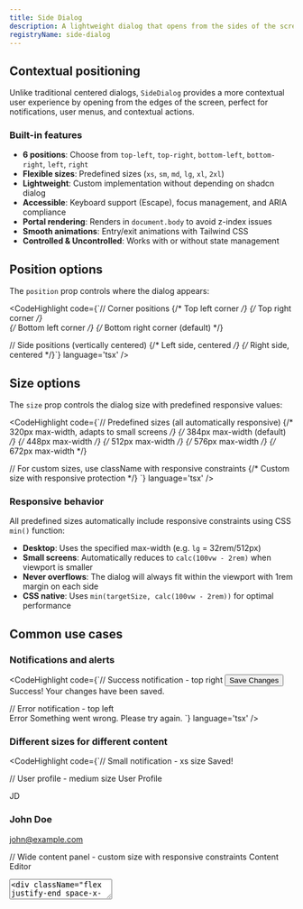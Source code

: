 ```yaml
---
title: Side Dialog
description: A lightweight dialog that opens from the sides of the screen, perfect for notifications, user menus, and contextual actions.
registryName: side-dialog
---
```


## Contextual positioning

Unlike traditional centered dialogs, `SideDialog` provides a more contextual user experience by opening from the edges of the screen, perfect for notifications, user menus, and contextual actions.

### Built-in features

- **6 positions**: Choose from `top-left`, `top-right`, `bottom-left`, `bottom-right`, `left`, `right`
- **Flexible sizes**: Predefined sizes (`xs`, `sm`, `md`, `lg`, `xl`, `2xl`)
- **Lightweight**: Custom implementation without depending on shadcn dialog
- **Accessible**: Keyboard support (Escape), focus management, and ARIA compliance
- **Portal rendering**: Renders in `document.body` to avoid z-index issues
- **Smooth animations**: Entry/exit animations with Tailwind CSS
- **Controlled & Uncontrolled**: Works with or without state management

## Position options

The `position` prop controls where the dialog appears:

<CodeHighlight code={`// Corner positions
<SideDialog position="top-left">     {/* Top left corner */}
<SideDialog position="top-right">    {/* Top right corner */}  
<SideDialog position="bottom-left">  {/* Bottom left corner */}
<SideDialog position="bottom-right"> {/* Bottom right corner (default) */}

// Side positions (vertically centered)
<SideDialog position="left">   {/* Left side, centered */}
<SideDialog position="right">  {/* Right side, centered */}`} language='tsx' />

## Size options

The `size` prop controls the dialog size with predefined responsive values:

<CodeHighlight code={`// Predefined sizes (all automatically responsive)
<SideDialog size="xs">      {/* 320px max-width, adapts to small screens */}
<SideDialog size="sm">      {/* 384px max-width (default) */}
<SideDialog size="md">      {/* 448px max-width */}
<SideDialog size="lg">      {/* 512px max-width */}
<SideDialog size="xl">      {/* 576px max-width */}
<SideDialog size="2xl">     {/* 672px max-width */}

// For custom sizes, use className with responsive constraints
<SideDialogContent className="w-full max-w-[min(400px,calc(100vw-2rem))]">
  {/* Custom size with responsive protection */}
</SideDialogContent>`} language='tsx' />

### Responsive behavior

All predefined sizes automatically include responsive constraints using CSS `min()` function:
- **Desktop**: Uses the specified max-width (e.g. `lg` = 32rem/512px)
- **Small screens**: Automatically reduces to `calc(100vw - 2rem)` when viewport is smaller
- **Never overflows**: The dialog will always fit within the viewport with 1rem margin on each side
- **CSS native**: Uses `min(targetSize, calc(100vw - 2rem))` for optimal performance

## Common use cases

### Notifications and alerts

<CodeHighlight code={`// Success notification - top right
<SideDialog position="top-right">
  <SideDialogTrigger asChild>
    <Button onClick={handleSave}>Save Changes</Button>
  </SideDialogTrigger>
  <SideDialogContent>
    <SideDialogHeader>
      <SideDialogTitle className="text-green-600">Success!</SideDialogTitle>
      <SideDialogDescription>Your changes have been saved.</SideDialogDescription>
    </SideDialogHeader>
  </SideDialogContent>
</SideDialog>

// Error notification - top left  
<SideDialog position="top-left">
  <SideDialogContent>
    <SideDialogHeader>
      <SideDialogTitle className="text-red-600">Error</SideDialogTitle>
      <SideDialogDescription>Something went wrong. Please try again.</SideDialogDescription>
    </SideDialogHeader>
  </SideDialogContent>
</SideDialog>`} language='tsx' />

### Different sizes for different content

<CodeHighlight code={`// Small notification - xs size
<SideDialog position="top-right" size="xs">
  <SideDialogContent>
    <SideDialogHeader>
      <SideDialogTitle>Saved!</SideDialogTitle>
    </SideDialogHeader>
  </SideDialogContent>
</SideDialog>

// User profile - medium size
<SideDialog position="top-right" size="md">
  <SideDialogContent>
    <SideDialogHeader>
      <SideDialogTitle>User Profile</SideDialogTitle>
    </SideDialogHeader>
    <div className="space-y-4">
      <div className="flex items-center space-x-4">
        <Avatar className="w-16 h-16">
          <AvatarImage src="/avatar.jpg" />
          <AvatarFallback>JD</AvatarFallback>
        </Avatar>
        <div>
          <h3 className="font-semibold">John Doe</h3>
          <p className="text-muted-foreground">john@example.com</p>
        </div>
      </div>
    </div>
  </SideDialogContent>
</SideDialog>

// Wide content panel - custom size with responsive constraints
<SideDialog position="right">
  <SideDialogContent className="w-full max-w-[min(600px,calc(100vw-2rem))]">
    <SideDialogHeader>
      <SideDialogTitle>Content Editor</SideDialogTitle>
    </SideDialogHeader>
    <div className="space-y-4">
      <Textarea placeholder="Write your content here..." rows={10} />
      <div className="flex justify-end space-x-2">
        <Button variant="outline">Save Draft</Button>
        <Button>Publish</Button>
      </div>
    </div>
  </SideDialogContent>
</SideDialog>`} language='tsx' />

### Help and information

<CodeHighlight code={`// Help panel - bottom left
<SideDialog position="bottom-left">
  <SideDialogTrigger asChild>
    <Button variant="outline" size="icon">
      <HelpCircle className="size-4" />
    </Button>
  </SideDialogTrigger>
  <SideDialogContent>
    <SideDialogHeader>
      <SideDialogTitle>Need Help?</SideDialogTitle>
      <SideDialogDescription>
        Find answers to common questions or contact support.
      </SideDialogDescription>
    </SideDialogHeader>
    <div className="space-y-3">
      <Button variant="outline" className="w-full">
        <Book className="mr-2 size-4" />
        Documentation
      </Button>
      <Button variant="outline" className="w-full">
        <MessageCircle className="mr-2 size-4" />
        Contact Support
      </Button>
    </div>
  </SideDialogContent>
</SideDialog>`} language='tsx' />

## State management

The component supports both controlled and uncontrolled modes, automatically detecting which mode to use based on the props provided:

<CodeHighlight code={`// Uncontrolled: Component manages its own state
<SideDialog position="top-right">
  <SideDialogTrigger asChild>
    <Button>Open</Button>
  </SideDialogTrigger>
  <SideDialogContent>
    <SideDialogHeader>
      <SideDialogTitle>Self-managed State</SideDialogTitle>
    </SideDialogHeader>
  </SideDialogContent>
</SideDialog>

// Controlled: You manage the state
const [open, setOpen] = useState(false);
<SideDialog open={open} onOpenChange={setOpen} position="top-right">
  <SideDialogTrigger asChild>
    <Button>Open</Button>
  </SideDialogTrigger>
  <SideDialogContent>
    <SideDialogHeader>
      <SideDialogTitle>Controlled State</SideDialogTitle>
    </SideDialogHeader>
  </SideDialogContent>
</SideDialog>`} language='tsx' />

## Advanced customization

### Custom close behavior

<CodeHighlight code={`// Disable the default close button
<SideDialogContent showCloseButton={false}>
  <SideDialogHeader>
    <SideDialogTitle>Custom Controls</SideDialogTitle>
  </SideDialogHeader>
  <SideDialogFooter>
    <SideDialogClose asChild>
      <Button variant="destructive">Cancel</Button>
    </SideDialogClose>
    <SideDialogClose asChild>
      <Button>Confirm</Button>
    </SideDialogClose>
  </SideDialogFooter>
</SideDialogContent>`} language='tsx' />

### Custom styling

<CodeHighlight code={`// Custom dialog appearance
<SideDialogContent className="border-primary shadow-xl bg-gradient-to-b from-background to-muted">
  <SideDialogHeader>
    <SideDialogTitle className="text-primary">Custom Style</SideDialogTitle>
  </SideDialogHeader>
</SideDialogContent>`} language='tsx' />

<ItemExamples registryName={'side-dialog'} />

<PropTable props={[
  {
    name: 'open',
    type: 'boolean?',
    description: 'Controlled open state (optional)',
  },
  {
    name: 'onOpenChange',
    type: '(open: boolean) => void?',
    description: 'Callback when open state changes',
  },
  {
    name: 'position',
    type: 'SideDialogPosition?',
    description: 'Position of the dialog: "top-left" | "top-right" | "bottom-left" | "bottom-right" | "left" | "right" (default: "bottom-right")',
  },
  {
    name: 'size',
    type: 'SideDialogSize?',
    description: 'Size of the dialog: "xs" | "sm" | "md" | "lg" | "xl" | "2xl" with automatic responsive constraints (default: "sm")',
  },
  {
    name: 'children',
    type: 'React.ReactNode',
    description: 'Dialog content (SideDialogTrigger and SideDialogContent)',
  },
]} />

<PropTable title='SideDialogContent Props' props={[
  {
    name: 'showCloseButton',
    type: 'boolean?',
    description: 'Whether to show the default close button (default: true)',
  },
  {
    name: 'className',
    type: 'string?',
    description: 'Additional CSS classes',
  },
  {
    name: 'children',
    type: 'React.ReactNode',
    description: 'Dialog content',
  },
]} />

<PropTable title='SideDialogTrigger Props' props={[
  {
    name: 'asChild',
    type: 'boolean?',
    description: 'Render as child element instead of button',
  },
  {
    name: 'children',
    type: 'React.ReactNode',
    description: 'Trigger content',
  },
  {
    name: '...props',
    type: 'ButtonHTMLAttributes<HTMLButtonElement>',
    description: 'All button HTML attributes',
  },
]} />